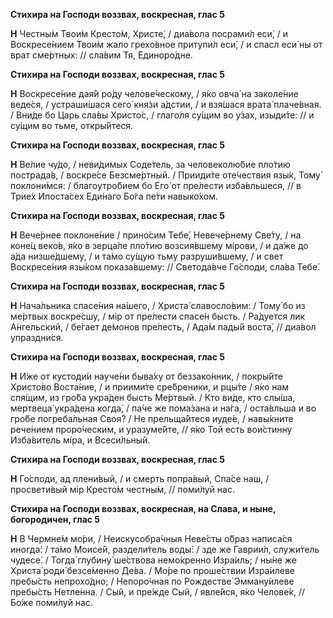 **Стихира на Господи воззвах, воскресная, глас 5**

**Н** Честны́м Твои́м Кресто́м, Христе́, / диа́вола посрами́л еси́, / и Воскресе́нием Твои́м жало грехо́вное притупи́л еси́, / и спасл еси́ ны от врат сме́ртных: // сла́вим Тя, Единоро́дне.

**Стихира на Господи воззвах, воскресная, глас 5**

**Н** Воскресе́ние дая́й ро́ду челове́ческому, / я́ко овча́ на заколе́ние веде́ся, / устраши́шася сего́ кня́зи а́дстии, / и взя́шася врата́ плаче́вная. / Вни́де бо Царь сла́вы Христо́с, / глаго́ля су́щим во у́зах, изыди́те: // и су́щим во тьме, откры́йтеся.

**Стихира на Господи воззвах, воскресная, глас 5**

**Н** Ве́лие чу́до, / неви́димых Соде́тель, за человеколю́бие пло́тию пострада́в, / воскре́се Безсме́ртный. / Прииди́те оте́чествия язы́к, Тому́ поклони́мся: / благоутро́бием бо Его́ от пре́лести изба́вльшеся, // в Трие́х Ипоста́сех Еди́наго Бо́га пе́ти навыко́хом.

**Стихира на Господи воззвах, воскресная, глас 5**

**Н** Вече́рнее поклоне́ние / прино́сим Тебе́, Невече́рнему Све́ту, / на коне́ц веко́в, я́ко в зерца́ле пло́тию возсия́вшему мíрови, / и да́же до а́да низше́дшему, / и та́мо су́щую тьму разруши́вшему, / и свет Воскресе́ния язы́ком показа́вшему: // Светода́вче Го́споди, сла́ва Тебе́.

**Стихира на Господи воззвах, воскресная, глас 5**

**Н** Нача́льника спасе́ния на́шего, / Христа́ славосло́вим: / Тому́ бо из ме́ртвых воскре́сшу, / мiр от пре́лести спасе́н бысть. / Ра́дуется лик А́нгельский, / бе́гает де́монов пре́лесть, / Ада́м пады́й воста́, // диа́вол упраздни́ся.

**Стихира на Господи воззвах, воскресная, глас 5**

**Н** И́же от кустоди́и науче́ни быва́ху от беззако́нник, / покры́йте Христо́во Воста́ние, / и приими́те сре́бреники, и рцы́те / я́ко нам спя́щим, из гро́ба укра́ден бысть Ме́ртвый. / Кто ви́де, кто слы́ша, мертвеца́ укра́дена когда́, / па́че же пома́зана и на́га, / оста́вльша и во гро́бе погреба́льная Своя́? / Не прельща́йтеся иуде́е, / навы́кните рече́нием проро́ческим, и уразуме́йте, // я́ко Той есть вои́стинну Изба́витель мíра, и Всеси́льный.

**Стихира на Господи воззвах, воскресная, глас 5**

**Н** Го́споди, ад плени́вый, / и смерть попра́вый, Спа́се наш, / просвети́вый мiр Кресто́м честны́м, // поми́луй нас.

**Стихира на Господи воззвах, воскресная, на Слава, и ныне, богородичен, глас 5**

**Н** В Чермне́м мо́ри, / Неискусобра́чныя Неве́сты о́браз написа́ся иногда́: / та́мо Моисе́й, раздели́тель воды́: / зде же Гаврии́л, служи́тель чудесе́. / Тогда́ глубину́ ше́ствова немо́кренно Изра́иль; / ны́не же Христа́ роди́ безсе́менно Де́ва. / Мо́ре по проше́ствии Изра́илеве пребы́сть непрохо́дно; / Непоро́чная по Рождестве́ Эмману́илеве пребы́сть Нетле́нна. / Сый, и пре́жде Сый, / явле́йся, я́ко Челове́к, // Бо́же поми́луй нас.
